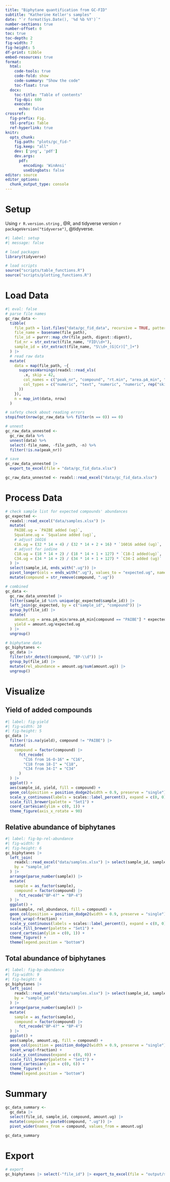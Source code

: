 ```yaml
---
title: "Biphytane quantification from GC-FID"
subtitle: "Katherine Keller's samples"
date: "`r format(Sys.Date(), '%d %b %Y')`"
number-sections: true
number-offset: 0
toc: true
toc-depth: 2
fig-width: 7
fig-height: 5
df-print: tibble
embed-resources: true
format: 
  html: 
    code-tools: true
    code-fold: show
    code-summary: "Show the code"
    toc-float: true
  docx: 
    toc-title: "Table of contents"
    fig-dpi: 600
    execute:
      echo: false
crossref:
  fig-prefix: Fig.
  tbl-prefix: Table
  ref-hyperlink: true
knitr: 
  opts_chunk: 
    fig.path: "plots/gc_fid-"
    fig.keep: "all"
    dev: ['png', 'pdf']
    dev.args: 
      pdf: 
        encoding: 'WinAnsi'
        useDingbats: false
editor: source
editor_options: 
  chunk_output_type: console
---
```


# Setup

Using `r R.version.string` , @R, and tidyverse version `r packageVersion("tidyverse")`, @tidyverse.

```r
#| label: setup
#| message: false

# load packages
library(tidyverse)

# load scripts
source("scripts/table_functions.R")
source("scripts/plotting_functions.R")
```

# Load Data

```r
#| eval: false
# parse file names
gc_raw_data <- 
  tibble(
    file_path = list.files("data/gc_fid_data", recursive = TRUE, pattern = ".*xls", full.names = TRUE),
    file_name = basename(file_path),
    file_id = purrr::map_chr(file_path, digest::digest),
    fid_nr = str_extract(file_name, "FID\\d+"),
    sample_id = str_extract(file_name, "S\\d+_(G|Cr)[^_]+")
  ) |>
  # read raw data
  mutate(
    data = map(file_path, ~{
      suppressWarnings(readxl::read_xls(
        .x, skip = 42, 
        col_names = c("peak_nr", "compound", "rt.min", "area.pA_min", "height.pA", "rel_area", "rel_height", "amount"),
        col_types = c("numeric", "text", "numeric", "numeric", rep("skip", 4))
      ))
    }),
    n = map_int(data, nrow)
  )

# safety check about reading errors
stopifnot(nrow(gc_raw_data %>% filter(n == 0)) == 0)

# unnest
gc_raw_data_unnested <-
  gc_raw_data %>%
  unnest(data) %>%
  select(-file_name, -file_path, -n) %>%
  filter(!is.na(peak_nr))

# save
gc_raw_data_unnested |>
  export_to_excel(file = "data/gc_fid_data.xlsx")
```

```r
gc_raw_data_unnested <- readxl::read_excel("data/gc_fid_data.xlsx")
```


# Process Data

```r
# check sample list for expected compounds' abundances
gc_expected <-
  readxl::read_excel("data/samples.xlsx") |>
  mutate(
    PAIBE.ug = `PAIBE added (ug)`,
    Squalane.ug = `Squalane added (ug)`,
    # adjust 16O16
    C16.ug = (32 * 14 + 4) / (32 * 14 + 2 + 16) * `16016 added (ug)`,
    # adjust for iodine
    C18.ug = (18 * 14 + 2) / (18 * 14 + 1 + 127) * `C18-I added(ug)`,
    C34.ug = (34 * 14 + 2) / (34 * 14 + 1 + 127) * `C34-I added (ug)`
  ) |>
  select(sample_id, ends_with(".ug")) |>
  pivot_longer(cols = ends_with(".ug"), values_to = "expected.ug", names_to = "compound") |>
  mutate(compound = str_remove(compound, ".ug"))

# combined
gc_data <-
  gc_raw_data_unnested |>
  filter(sample_id %in% unique(gc_expected$sample_id)) |>
  left_join(gc_expected, by = c("sample_id", "compound")) |>
  group_by(file_id) |>
  mutate(
    amount.ug = area.pA_min/area.pA_min[compound == "PAIBE"] * expected.ug[compound == "PAIBE"],
    yield = amount.ug/expected.ug
  ) |>
  ungroup() 

# biphytane data
gc_biphytanes <- 
  gc_data |>
  filter(str_detect(compound, "BP-\\d")) |>
  group_by(file_id) |>
  mutate(rel_abundance = amount.ug/sum(amount.ug)) |>
  ungroup()
```

# Visualize

## Yield of added compounds

```r
#| label: fig-yield
#| fig-width: 10
#| fig-height: 5
gc_data |>
  filter(!is.na(yield), compound != "PAIBE") |>
  mutate(
    compound = factor(compound) |>
      fct_recode(
        "C16 from 16-O-16" = "C16",
        "C18 from 18-I" = "C18",
        "C34 from 34-I" = "C34"
      )
  ) |>
  ggplot() + 
  aes(sample_id, yield, fill = compound) +
  geom_col(position = position_dodge2(width = 0.9, preserve = "single"))  +
  scale_y_continuous(labels = scales::label_percent(), expand = c(0, 0)) +
  scale_fill_brewer(palette = "Set1") +
  coord_cartesian(ylim = c(0, 1)) +
  theme_figure(axis_x_rotate = 90) 
```

## Relative abundance of biphytanes

```r
#| label: fig-bp-rel-abundance
#| fig-width: 9
#| fig-height: 6
gc_biphytanes |>
  left_join(
    readxl::read_excel("data/samples.xlsx") |> select(sample_id, sample, fraction),
    by = "sample_id"
  ) |>
  arrange(parse_number(sample)) |>
  mutate(
    sample = as_factor(sample),
    compound = factor(compound) |>
      fct_recode("BP-4?" = "BP-4")
  ) |>
  ggplot() + 
  aes(sample, rel_abundance, fill = compound) +
  geom_col(position = position_dodge2(width = 0.9, preserve = "single")) +
  facet_wrap(~fraction) +
  scale_y_continuous(labels = scales::label_percent(), expand = c(0, 0)) +
  scale_fill_brewer(palette = "Set1") +
  coord_cartesian(ylim = c(0, 1)) +
  theme_figure() +
  theme(legend.position = "bottom")
```

## Total abundance of biphytanes

```r
#| label: fig-bp-abundance
#| fig-width: 9
#| fig-height: 6
gc_biphytanes |>
  left_join(
    readxl::read_excel("data/samples.xlsx") |> select(sample_id, sample, fraction),
    by = "sample_id"
  ) |>
  arrange(parse_number(sample)) |>
  mutate(
    sample = as_factor(sample),
    compound = factor(compound) |>
      fct_recode("BP-4?" = "BP-4")
  ) |>
  ggplot() + 
  aes(sample, amount.ug, fill = compound) +
  geom_col(position = position_dodge2(width = 0.9, preserve = "single")) +
  facet_wrap(~fraction) +
  scale_y_continuous(expand = c(0, 0)) +
  scale_fill_brewer(palette = "Set1") +
  coord_cartesian(ylim = c(0, 6)) +
  theme_figure() +
  theme(legend.position = "bottom")
```


# Summary

```r
gc_data_summary <- 
  gc_data |>
  select(file_id, sample_id, compound, amount.ug) |>
  mutate(compound = paste0(compound, ".ug")) |>
  pivot_wider(names_from = compound, values_from = amount.ug) 
  
gc_data_summary
```

# Export

```r
# export
gc_biphytanes |> select(-"file_id") |> export_to_excel(file = "output/sample_quantification.xlsx")
```

